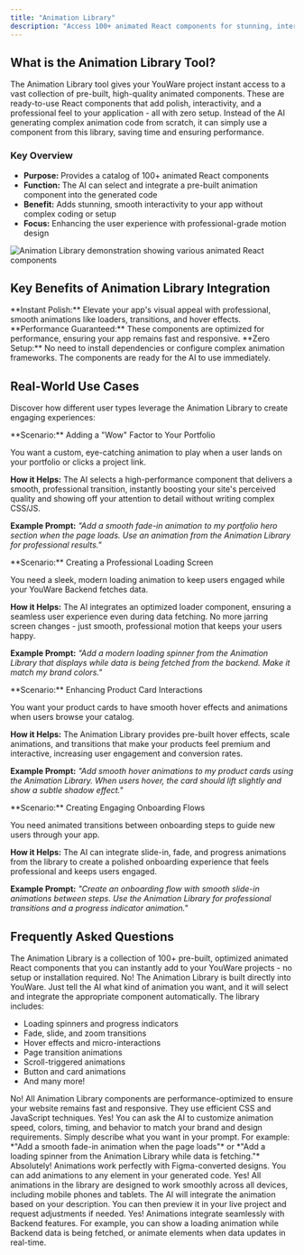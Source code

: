```yaml
---
title: "Animation Library"
description: "Access 100+ animated React components for stunning, interactive apps with zero setup required - enhance user experience with professional motion design."
---
```


## What is the Animation Library Tool?

The Animation Library tool gives your YouWare project instant access to a vast collection of pre-built, high-quality animated components. These are ready-to-use React components that add polish, interactivity, and a professional feel to your application - all with zero setup. Instead of the AI generating complex animation code from scratch, it can simply use a component from this library, saving time and ensuring performance.

### Key Overview

- **Purpose:** Provides a catalog of 100+ animated React components
- **Function:** The AI can select and integrate a pre-built animation component into the generated code
- **Benefit:** Adds stunning, smooth interactivity to your app without complex coding or setup
- **Focus:** Enhancing the user experience with professional-grade motion design

<Frame>
<img src="/images/animation-library-demo.png" alt="Animation Library demonstration showing various animated React components" />
</Frame>

## Key Benefits of Animation Library Integration

<Check>
**Instant Polish:** Elevate your app's visual appeal with professional, smooth animations like loaders, transitions, and hover effects.
</Check>

<Check>
**Performance Guaranteed:** These components are optimized for performance, ensuring your app remains fast and responsive.
</Check>

<Check>
**Zero Setup:** No need to install dependencies or configure complex animation frameworks. The components are ready for the AI to use immediately.
</Check>

## Real-World Use Cases

Discover how different user types leverage the Animation Library to create engaging experiences:

<Tabs>
<Tab title="Pro Creator">
**Scenario:** Adding a "Wow" Factor to Your Portfolio

You want a custom, eye-catching animation to play when a user lands on your portfolio or clicks a project link.

**How it Helps:** The AI selects a high-performance component that delivers a smooth, professional transition, instantly boosting your site's perceived quality and showing off your attention to detail without writing complex CSS/JS.

**Example Prompt:** *"Add a smooth fade-in animation to my portfolio hero section when the page loads. Use an animation from the Animation Library for professional results."*
</Tab>

<Tab title="Small Business (SMB)">
**Scenario:** Creating a Professional Loading Screen

You need a sleek, modern loading animation to keep users engaged while your YouWare Backend fetches data.

**How it Helps:** The AI integrates an optimized loader component, ensuring a seamless user experience even during data fetching. No more jarring screen changes - just smooth, professional motion that keeps your users happy.

**Example Prompt:** *"Add a modern loading spinner from the Animation Library that displays while data is being fetched from the backend. Make it match my brand colors."*
</Tab>

<Tab title="E-commerce Store Owner">
**Scenario:** Enhancing Product Card Interactions

You want your product cards to have smooth hover effects and animations when users browse your catalog.

**How it Helps:** The Animation Library provides pre-built hover effects, scale animations, and transitions that make your products feel premium and interactive, increasing user engagement and conversion rates.

**Example Prompt:** *"Add smooth hover animations to my product cards using the Animation Library. When users hover, the card should lift slightly and show a subtle shadow effect."*
</Tab>

<Tab title="SaaS Founder">
**Scenario:** Creating Engaging Onboarding Flows

You need animated transitions between onboarding steps to guide new users through your app.

**How it Helps:** The AI can integrate slide-in, fade, and progress animations from the library to create a polished onboarding experience that feels professional and keeps users engaged.

**Example Prompt:** *"Create an onboarding flow with smooth slide-in animations between steps. Use the Animation Library for professional transitions and a progress indicator animation."*
</Tab>
</Tabs>

## Frequently Asked Questions

<AccordionGroup>
<Accordion title="What is the Animation Library?">
The Animation Library is a collection of 100+ pre-built, optimized animated React components that you can instantly add to your YouWare projects - no setup or installation required.
</Accordion>

<Accordion title="Do I need to install anything to use the Animation Library?">
No! The Animation Library is built directly into YouWare. Just tell the AI what kind of animation you want, and it will select and integrate the appropriate component automatically.
</Accordion>

<Accordion title="What types of animations are available?">
The library includes:

- Loading spinners and progress indicators
- Fade, slide, and zoom transitions
- Hover effects and micro-interactions
- Page transition animations
- Scroll-triggered animations
- Button and card animations
- And many more!
</Accordion>

<Accordion title="Will animations slow down my website?">
No! All Animation Library components are performance-optimized to ensure your website remains fast and responsive. They use efficient CSS and JavaScript techniques.
</Accordion>

<Accordion title="Can I customize the animations?">
Yes! You can ask the AI to customize animation speed, colors, timing, and behavior to match your brand and design requirements.
</Accordion>

<Accordion title="How do I request a specific animation?">
Simply describe what you want in your prompt. For example: *"Add a smooth fade-in animation when the page loads"* or *"Add a loading spinner from the Animation Library while data is fetching."*
</Accordion>

<Accordion title="Can I use animations with Figma-converted designs?">
Absolutely! Animations work perfectly with Figma-converted designs. You can add animations to any element in your generated code.
</Accordion>

<Accordion title="Are the animations mobile-friendly?">
Yes! All animations in the library are designed to work smoothly across all devices, including mobile phones and tablets.
</Accordion>

<Accordion title="Can I preview animations before adding them to my project?">
The AI will integrate the animation based on your description. You can then preview it in your live project and request adjustments if needed.
</Accordion>

<Accordion title="Do animations work with YouWare Backend features?">
Yes! Animations integrate seamlessly with Backend features. For example, you can show a loading animation while Backend data is being fetched, or animate elements when data updates in real-time.
</Accordion>
</AccordionGroup>
